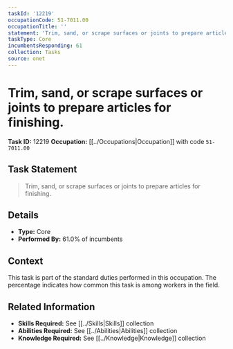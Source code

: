 ```yaml
---
taskId: '12219'
occupationCode: 51-7011.00
occupationTitle: ''
statement: 'Trim, sand, or scrape surfaces or joints to prepare articles for finishing.'
taskType: Core
incumbentsResponding: 61
collection: Tasks
source: onet
---
```

# Trim, sand, or scrape surfaces or joints to prepare articles for finishing.

**Task ID:** 12219
**Occupation:** [[../Occupations|Occupation]] with code `51-7011.00`

## Task Statement

> Trim, sand, or scrape surfaces or joints to prepare articles for finishing.

## Details

- **Type:** Core
- **Performed By:** 61.0% of incumbents

## Context

This task is part of the standard duties performed in this occupation. The percentage indicates how common this task is among workers in the field.

## Related Information

- **Skills Required:** See [[../Skills|Skills]] collection
- **Abilities Required:** See [[../Abilities|Abilities]] collection
- **Knowledge Required:** See [[../Knowledge|Knowledge]] collection
